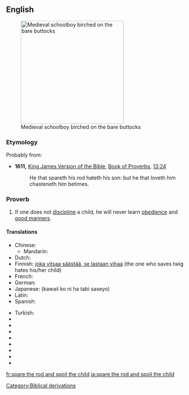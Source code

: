 ==English==
[[Image:Koerperstrafe- MA Birkenrute.png|thumb|280px|Medieval schoolboy birched on the bare buttocks]]

===Etymology===
Probably from:
* '''1611,''' [[w:King James Version of the Bible|King James Version of the Bible]], [[w:Book of Proverbs|Book of Proverbs]], [[s:Bible (King James)/Proverbs#Chapter 13|13:24]]
*: He that spareth his rod hateth his son: but he that loveth him chasteneth him betimes.

===Proverb===
{{infl|en|proverb|head=[[spare]] [[the]] [[rod]] [[and]] [[spoil]] [[the]] [[child]]}}

# If one does not [[discipline]] a child, he will never learn [[obedience]] and [[good manners]].

====Translations====
{{trans-top|Sparing discipline ("the rod") creates an undisciplined ("spoiled") child.}}
* Chinese:
** Mandarin: {{t|cmn|不打不成器|tr=bù dǎ bù chéng qì|sc=Hani}}
* Dutch: {{t|nl|zachte heelmeesters, stinkende wonden}}
* Finnish: [[joka vitsaa säästää, se lastaan vihaa]] (the one who saves twig hates his/her child)
* French: {{t+|fr|qui aime bien, châtie bien}}
* German: {{t|de|wer mit der Rute spart, verzieht das Kind}}
* Japanese: {{t|ja|可愛い子には旅させよ}} (kawaii ko ni ha tabi saseyo)
* Latin: {{t|la|qui bene amat, bene castigat}}
* Spanish: {{t|es|escatima el palo y malcría al hijo}}
{{trans-mid}}
* Turkish: {{t|tr|insan sevdiğine takılırmış}}
* {{trreq|ar}}
* {{trreq|cs}}
* {{trreq|hu}}
* {{trreq|it}}
* {{trreq|pt}}
* {{trreq|ru}}
* {{trreq|sv}}
* {{trreq|vi}}
{{trans-bottom}}

[[Category:Biblical derivations]]

[[fr:spare the rod and spoil the child]]
[[ja:spare the rod and spoil the child]]